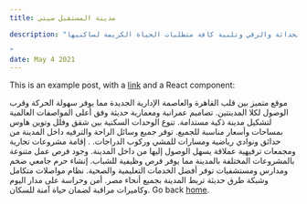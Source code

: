 ```yaml
---
title: مدينة المستقبل سيتي

description: "تُعد المستقبل سيتي نموذجًا رائدًا للمدن الذكية الحديثة التي أنشئت في مصر، حيث اعتمدت على أحدث معايير التخطيط العمراني والتصميم المعماري الذكي، كما روعي في تنفيذها أعلى مواصفات الجودة العالمية، مما جعلها توفر بيئة مثالية تجمع بين الحداثة والرقي وتلبية كافة متطلبات الحياة الكريمة لساكنيها.

"
date: May 4 2021
---
```


This is an example post, with a [link](https://nextjs.org) and a React component:

موقع متميز بين قلب القاهرة والعاصمة الإدارية الجديدة مما يوفر سهولة الحركة وقرب الوصول لكلا المدينتين.
تصاميم عمرانية ومعمارية حديثة وفق أعلى المواصفات العالمية لتشكيل مدينة ذكية مستدامة.
تنوع الوحدات السكنية بين شقق وفلل وتوين هاوس بمساحات وأسعار مناسبة للجميع.
توفر جميع وسائل الراحة والترفيه داخل المدينة من حدائق ونوادي رياضية ومسارات للمشي وركوب الدراجات.
. إقامة مشروعات تجارية ومجمعات ترفيهية عملاقة يسهل الوصول إليها من داخل المدينة.
 وجود فرص عمل متنوعة بالمشروعات المختلفة بالمدينة مما يوفر فرص وظيفية للشباب.
 إنشاء حرم جامعي ضخم ومدارس ومستشفيات توفر أفضل الخدمات التعليمية والصحية.
 نظام مواصلات متكامل وشبكة طرق حديثة تربط المدينة بجميع أنحاء مصر.
 أمن وحراسة على مدار اليوم وكاميرات مراقبة لضمان حياة آمنة للسكان.
Go back [home](/).
